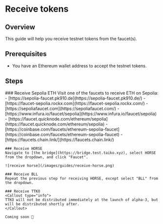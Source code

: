 
# Receive tokens

## Overview

This guide will help you receive testnet tokens from the faucet(s).

## Prerequisites

- You have an Ethereum wallet address to accept the testnet tokens.

## Steps

<Steps>
    ### Receive Sepolia ETH
    Visit one of the faucets to receive ETH on Sepolia:
      - [https://sepolia-faucet.pk910.de](https://sepolia-faucet.pk910.de/)
      - [https://faucet-sepolia.rockx.com](https://faucet-sepolia.rockx.com/)
      - [https://sepoliafaucet.com](https://sepoliafaucet.com/)
      - [https://www.infura.io/faucet/sepolia](https://www.infura.io/faucet/sepolia)
      - [https://faucet.quicknode.com/ethereum/sepolia](https://faucet.quicknode.com/ethereum/sepolia)
      - [https://coinbase.com/faucets/ethereum-sepolia-faucet](https://coinbase.com/faucets/ethereum-sepolia-faucet)
      - [https://faucets.chain.link/](https://faucets.chain.link/)

    ### Receive HORSE
    Navigate to [the bridge](https://bridge.test.taiko.xyz), select HORSE from the dropdown, and click "Faucet".

    ![receive horse](/images/guides/receive-horse.png)

    ### Receive BLL
    Repeat the previous step for receiving HORSE, except select "BLL" from the dropdown.

    ### Receive TTKO
    <Callout type="info">
    TTKO will not be distributed immediately at the launch of alpha-3, but will be distributed shortly after.
    </Callout>

    Coming soon 👀
</Steps>
